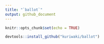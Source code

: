 ```yaml
---
title: "`ballot`"
output: github_document
---
```


```r
knitr::opts_chunk$set(echo = TRUE)
```


```r
devtools::install_github("kuriwaki/ballot")
```

